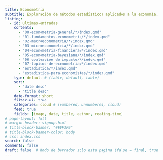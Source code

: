 ```yaml
---
title: Econometría
subtitle: Exploración de métodos estadísticos aplicados a la economía. Aquí encontrarás desde teoría econométrica hasta ejercicios prácticos, modelos de predicción, análisis de series de tiempo y aplicaciones en datos reales usando R, Gretl, Stata y otros.
listing:
  - id: ultimas-entradas
    contents: 
      - "00-econometria-general/*/index.qmd"
      - "01-fundamentos-econometria/*/index.qmd"
      - "02-macroeconometria/*/index.qmd"
      - "03-microeconometria/*/index.qmd"
      - "04-econometria-financiera/*/index.qmd"
      - "05-econometria-bayesiana/*/index.qmd"
      - "06-evaluacion-de-impacto/*/index.qmd"
      - "07-topicos-de-econometria/*/index.qmd"
      - "estadistica/*/index.qmd"
      - "estadistica-para-economistas/*/index.qmd"
    type: default # (table, default, table)
    sort: 
      - "date desc"
      - "title desc"
    date-format: short
    filter-ui: true
    categories: cloud # (numbered, unnumbered, cloud)
    feed: true
    fields: [image, date, title, author, reading-time]
# page-layout: full
# margin-header: signup.html
# title-block-banner: "#EDF3F9"
# title-block-banner-color: body
# css: index.css
search: false
comments: false
draft: false  # Modo de borrador solo esta pagina (false = final, true = borrador)
---
```


<script data-name="BMC-Widget" data-cfasync="false" src="https://cdnjs.buymeacoffee.com/1.0.0/widget.prod.min.js" data-id="achalmaedison" data-description="Support me on Buy me a coffee!" data-message="¡Apóyame con un café! ☕✨
Si disfrutas mis blogs y artículos sobre economía, finanzas y análisis de datos, tu apoyo me ayudará a seguir creando contenido de calidad. ¡Gracias por contribuir a este espacio de aprendizaje! 🚀📚" data-color="#FF5F5F" data-position="Right" data-x_margin="18" data-y_margin="18"></script>
